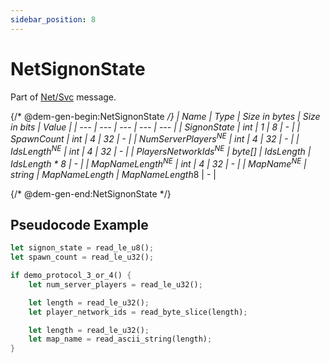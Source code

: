 ```yaml
---
sidebar_position: 8
---
```


# NetSignonState

Part of [Net/Svc](../netsvc) message.

{/* @dem-gen-begin:NetSignonState */}
| Name | Type | Size in bytes | Size in bits | Value |
| --- | --- | --- | --- | --- |
| SignonState | int | 1 | 8 | - |
| SpawnCount | int | 4 | 32 | - |
| NumServerPlayers<sup title="New Engine">NE</sup> | int | 4 | 32 | - |
| IdsLength<sup title="New Engine">NE</sup> | int | 4 | 32 | - |
| PlayersNetworkIds<sup title="New Engine">NE</sup> | byte[] | IdsLength | IdsLength * 8 | - |
| MapNameLength<sup title="New Engine">NE</sup> | int | 4 | 32 | - |
| MapName<sup title="New Engine">NE</sup> | string | MapNameLength | MapNameLength*8 | - |

{/* @dem-gen-end:NetSignonState */}

## Pseudocode Example

```rust
let signon_state = read_le_u8();
let spawn_count = read_le_u32();

if demo_protocol_3_or_4() {
    let num_server_players = read_le_u32();

    let length = read_le_u32();
    let player_network_ids = read_byte_slice(length);

    let length = read_le_u32();
    let map_name = read_ascii_string(length);
}
```

